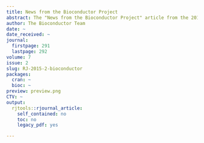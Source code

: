 ```yaml
---
title: News from the Bioconductor Project
abstract: The "News from the Bioconductor Project" article from the 2015-2 issue.
author: The Bioconductor Team
date: ~
date_received: ~
journal:
  firstpage: 291
  lastpage: 292
volume: 7
issue: 2
slug: RJ-2015-2-bioconductor
packages:
  cran: ~
  bioc: ~
preview: preview.png
CTV: ~
output:
  rjtools::rjournal_article:
    self_contained: no
    toc: no
    legacy_pdf: yes

---
```

